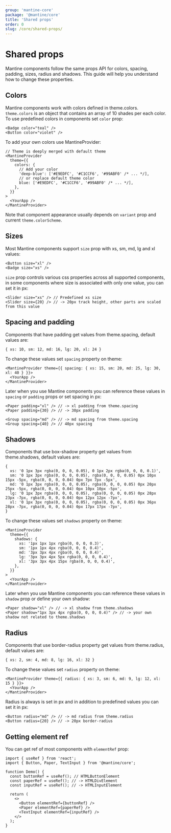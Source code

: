 ```yaml
---
group: 'mantine-core'
package: '@mantine/core'
title: 'Shared props'
order: 0
slug: /core/shared-props/
---
```


# Shared props

Mantine components follow the same props API for colors, spacing, padding, sizes, radius and shadows.
This guide will help you understand how to change these properties.

## Colors

Mantine components work with colors defined in <GatsbyLink to="/theming/extend-theme/#default-colors">theme.colors</GatsbyLink>.
`theme.colors` is an object that contains an array of 10 shades per each color. To use predefined colors in components set `color` prop:

```tsx
<Badge color="teal" />
<Button color="violet" />
```

To add your own colors use <GatsbyLink to="/theming/theming-context/">MantineProvider</GatsbyLink>:

```tsx
// Theme is deeply merged with default theme
<MantineProvider
  theme={{
    colors: {
      // Add your color
      'deep-blue': ['#E9EDFC', '#C1CCF6', '#99ABF0' /* ... */],
      // or replace default theme color
      blue: ['#E9EDFC', '#C1CCF6', '#99ABF0' /* ... */],
    },
  }}
>
  <YourApp />
</MantineProvider>
```

Note that component appearance usually depends on `variant` prop and current `theme.colorScheme`.

## Sizes

Most Mantine components support `size` prop with xs, sm, md, lg and xl values:

```tsx
<Button size="xl" />
<Badge size="xs" />
```

`size` prop controls various css properties across all supported components,
in some components where size is associated with only one value, you can set it in px:

```tsx
<Slider size="xs" /> // Predefined xs size
<Slider size={20} /> // -> 20px track height, other parts are scaled from this value
```

## Spacing and padding

Components that have padding get values from <GatsbyLink to="/theming/extend-theme/#spacing-radius-and-shadows">theme.spacing</GatsbyLink>,
default values are:

```tsx
{ xs: 10, sm: 12, md: 16, lg: 20, xl: 24 }
```

To change these values set `spacing` property on <GatsbyLink to="/theming/extend-theme/">theme</GatsbyLink>:

```tsx
<MantineProvider theme={{ spacing: { xs: 15, sm: 20, md: 25, lg: 30, xl: 40 } }}>
  <YourApp />
</MantineProvider>
```

Later when you use Mantine components you can reference these values in `spacing` or `padding` props or set spacing in px:

```tsx
<Paper padding="xl" /> // -> xl padding from theme.spacing
<Paper padding={30} /> // -> 30px padding

<Group spacing="md" /> // -> md spacing from theme.spacing
<Group spacing={40} /> // 40px spacing
```

## Shadows

Components that use box-shadow property get values from <GatsbyLink to="/theming/extend-theme/#spacing-radius-and-shadows">theme.shadows</GatsbyLink>,
default values are:

```tsx
{
  xs: '0 1px 3px rgba(0, 0, 0, 0.05), 0 1px 2px rgba(0, 0, 0, 0.1)',
  sm: '0 1px 3px rgba(0, 0, 0, 0.05), rgba(0, 0, 0, 0.05) 0px 10px 15px -5px, rgba(0, 0, 0, 0.04) 0px 7px 7px -5px',
  md: '0 1px 3px rgba(0, 0, 0, 0.05), rgba(0, 0, 0, 0.05) 0px 20px 25px -5px, rgba(0, 0, 0, 0.04) 0px 10px 10px -5px',
  lg: '0 1px 3px rgba(0, 0, 0, 0.05), rgba(0, 0, 0, 0.05) 0px 28px 23px -7px, rgba(0, 0, 0, 0.04) 0px 12px 12px -7px',
  xl: '0 1px 3px rgba(0, 0, 0, 0.05), rgba(0, 0, 0, 0.05) 0px 36px 28px -7px, rgba(0, 0, 0, 0.04) 0px 17px 17px -7px',
}
```

To change these values set `shadows` property on <GatsbyLink to="/theming/extend-theme/">theme</GatsbyLink>:

```tsx
<MantineProvider
  theme={{
    shadows: {
      xs: '1px 1px 1px rgba(0, 0, 0, 0.3)',
      sm: '1px 1px 4px rgba(0, 0, 0, 0.4)',
      md: '3px 3px 4px rgba(0, 0, 0, 0.4)',
      lg: '3px 3px 4px 5px rgba(0, 0, 0, 0.4)',
      xl: '3px 3px 4px 15px rgba(0, 0, 0, 0.4)',
    },
  }}
>
  <YourApp />
</MantineProvider>
```

Later when you use Mantine components you can reference these values in `shadow` prop or define your own shadow:

```tsx
<Paper shadow="xl" /> // -> xl shadow from theme.shadows
<Paper shadow="1px 3px 4px rgba(0, 0, 0, 0.4)" /> // -> your own shadow not related to theme.shadows
```

## Radius

Components that use border-radius property get values from <GatsbyLink to="/theming/extend-theme/#spacing-radius-and-shadows">theme.radius</GatsbyLink>,
default values are:

```tsx
{ xs: 2, sm: 4, md: 8, lg: 16, xl: 32 }
```

To change these values set `radius` property on <GatsbyLink to="/theming/extend-theme/">theme</GatsbyLink>:

```tsx
<MantineProvider theme={{ radius: { xs: 3, sm: 6, md: 9, lg: 12, xl: 15 } }}>
  <YourApp />
</MantineProvider>
```

Radius is always is set in px and in addition to predefined values you can set it in px:

```tsx
<Button radius="md" /> // -> md radius from theme.radius
<Button radius={20} /> // -> 20px border-radius
```

## Getting element ref

You can get ref of most components with `elementRef` prop:

```tsx
import { useRef } from 'react';
import { Button, Paper, TextInput } from '@mantine/core';

function Demo() {
  const buttonRef = useRef(); // HTMLButtonElement
  const paperRef = useRef(); // -> HTMLDivElement
  const inputRef = useRef(); // -> HTMLInputElement

  return (
    <>
      <Button elementRef={buttonRef} />
      <Paper elementRef={paperRef} />
      <TextInput elementRef={inputRef} />
    </>
  );
}
```
